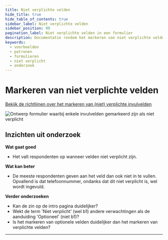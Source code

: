 ```yaml
---
title: Niet verplichte velden
hide_title: true
hide_table_of_contents: true
sidebar_label: Niet verplichte velden
sidebar_position: 99
pagination_label: Niet verplichte velden in een formulier
description: Documentatie rondom het markeren van niet verplichte velden in een formulier
keywords:
  - voorbeelden
  - patronen
  - formulieren
  - niet verplicht
  - onderzoek
---
```



# Markeren van niet verplichte velden

[Bekijk de richtlijnen over het markeren van (niet) verplichte invulvelden](../../../richtlijnen/formulieren/00-alle-richtlijnen/07-help-the-user.mdx)

![Ontwerp formulier waarbij enkele invulvelden gemarkeerd zijn als niet verplicht](https://raw.githubusercontent.com/nl-design-system/documentatie/assets/voorbeeld_formulier_niet-verplicht.png)

## Inzichten uit onderzoek

**Wat gaat goed**

- Het valt respondenten op wanneer velden niet verplicht zijn.

**Wat kan beter**

- De meeste respondenten geven aan het veld dan ook niet in te vullen. Opvallend is dat telefoonnummer, ondanks dat dit niet verplicht is, wel wordt ingevuld.

**Verder onderzoeken**

- Kan de zin op de intro pagina duidelijker?
- Wekt de term 'Niet verplicht' (wel b1) andere verwachtingen als de aanduiding 'Optioneel' (niet b1)?
- Is het markeren van optionele velden duidelijker dan het markeren van verplichte velden?

<VideoPlayer videoId="-8QWdnAesT4" />

<ResearchInfo />

---

<PatternFooterInfo />
